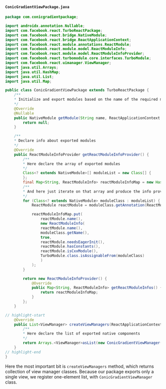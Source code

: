 #### `ConicGradientViewPackage.java`

```java title="android/src/main/java/com/conicgradientpackage/ConicGradientViewPackage.java"
package com.conicgradientpackage;

import androidx.annotation.Nullable;
import com.facebook.react.TurboReactPackage;
import com.facebook.react.bridge.NativeModule;
import com.facebook.react.bridge.ReactApplicationContext;
import com.facebook.react.module.annotations.ReactModule;
import com.facebook.react.module.model.ReactModuleInfo;
import com.facebook.react.module.model.ReactModuleInfoProvider;
import com.facebook.react.turbomodule.core.interfaces.TurboModule;
import com.facebook.react.uimanager.ViewManager;
import java.util.Arrays;
import java.util.HashMap;
import java.util.List;
import java.util.Map;

public class ConicGradientViewPackage extends TurboReactPackage {
    /**
    * Initialize and export modules based on the name of the required module
    */
    @Override
    @Nullable
    public NativeModule getModule(String name, ReactApplicationContext reactContext) {
        return null;
    }

    /**
    * Declare info about exported modules
    */
    @Override
    public ReactModuleInfoProvider getReactModuleInfoProvider() {
        /**
        * Here declare the array of exported modules
        */
        Class<? extends NativeModule>[] moduleList = new Class[] {
        };
        final Map<String, ReactModuleInfo> reactModuleInfoMap = new HashMap<>();
        /**
        * And here just iterate on that array and produce the info provider instance
        */
        for (Class<? extends NativeModule> moduleClass : moduleList) {
            ReactModule reactModule = moduleClass.getAnnotation(ReactModule.class);

            reactModuleInfoMap.put(
                reactModule.name(),
                new ReactModuleInfo(
                reactModule.name(),
                moduleClass.getName(),
                true,
                reactModule.needsEagerInit(),
                reactModule.hasConstants(),
                reactModule.isCxxModule(),
                TurboModule.class.isAssignableFrom(moduleClass)
                )
            );
        }

        return new ReactModuleInfoProvider() {
            @Override
            public Map<String, ReactModuleInfo> getReactModuleInfos() {
                return reactModuleInfoMap;
            }
        };
    }

// highlight-start
    @Override
    public List<ViewManager> createViewManagers(ReactApplicationContext reactContext) {
        /**
        * Here declare the list of exported native components
        */
        return Arrays.<ViewManager>asList(new ConicGradientViewManager());
    }
// highlight-end
}
```

Here the most important bit is `createViewManagers` method, which returns collection of view manager classes.
Because our package exports only a single view, we register one-element list, with `ConicGradientViewManager` class.
